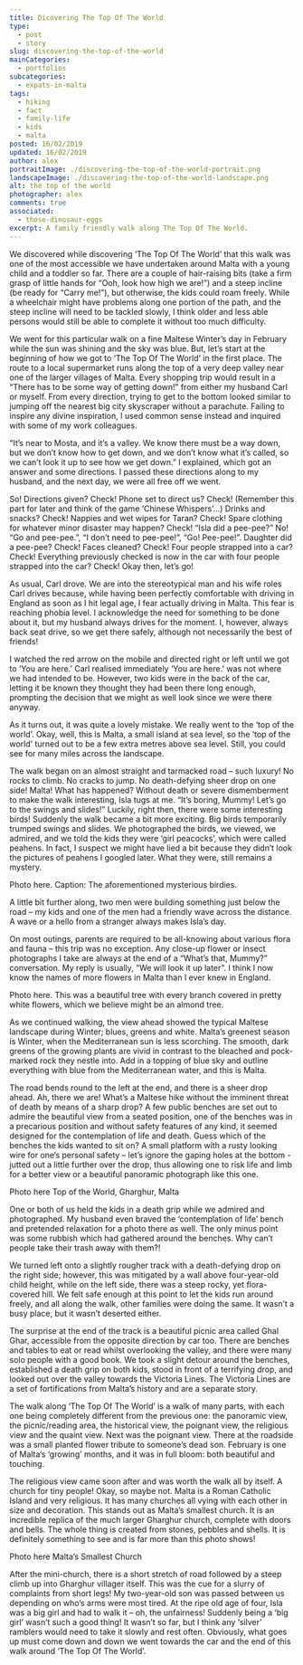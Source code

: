 ```yaml
---
title: Dicovering The Top Of The World
type: 
  - post
  - story
slug: discovering-the-top-of-the-world
mainCategories: 
  - portfolios
subcategories: 
  - expats-in-malta
tags:
  - hiking
  - fact
  - family-life
  - kids
  - malta
posted: 16/02/2019
updated: 16/02/2019
author: alex
portraitImage: ./discovering-the-top-of-the-world-portrait.png
landscapeImage: ./discovering-the-top-of-the-world-landscape.png
alt: the top of the world
photographer: alex
comments: true
associated: 
  - those-dinosaur-eggs
excerpt: A family friendly walk along The Top Of The World.
---
```


We discovered while discovering ‘The Top Of The World’ that this walk was one of the most accessible we have undertaken around Malta with a young child and a toddler so far. There are a couple of hair-raising bits (take a firm grasp of little hands for “Ooh, look how high we are!”) and a steep incline (be ready for “Carry me!”), but otherwise, the kids could roam freely. While a wheelchair might have problems along one portion of the path, and the steep incline will need to be tackled slowly, I think older and less able persons would still be able to complete it without too much difficulty.

We went for this particular walk on a fine Maltese Winter’s day in February while the sun was shining and the sky was blue. But, let’s start at the beginning of how we got to ‘The Top Of The World’ in the first place. 
The route to a local supermarket runs along the top of a very deep valley near one of the larger villages of Malta. Every shopping trip would result in a  “There has to be some way of getting down!” from either my husband Carl or myself. From every direction, trying to get to the bottom looked similar to jumping off the nearest big city skyscraper without a parachute. Failing to inspire any divine inspiration, I used common sense instead and inquired with some of my work colleagues.

“It’s near to Mosta, and it’s a valley. We know there must be a way down, but we don’t know how to get down, and we don’t know what it’s called, so we can’t look it up to see how we get down.” I explained, which got an answer and some directions. I passed these directions along to my husband, and the next day, we were all free off we went.

So! Directions given? Check! Phone set to direct us? Check! (Remember this part for later and think of the game ‘Chinese Whispers’…) Drinks and snacks? Check! Nappies and wet wipes for Taran? Check! Spare clothing for whatever minor disaster may happen? Check! “Isla did a pee-pee?” No! “Go and pee-pee.”, “I don’t need to pee-pee!”, “Go! Pee-pee!”. Daughter did a pee-pee? Check! Faces cleaned? Check! Four people strapped into a car? Check! Everything previously checked is now in the car with four people strapped into the car? Check! Okay then, let’s go!

As usual, Carl drove. We are into the stereotypical man and his wife roles Carl drives because, while having been perfectly comfortable with driving in England as soon as I hit legal age, I fear actually driving in Malta. This fear is reaching phobia level. I acknowledge the need for something to be done about it, but my husband always drives for the moment. I, however, always back seat drive, so we get there safely, although not necessarily the best of friends!

I watched the red arrow on the mobile and directed right or left until we got to ‘You are here.’ Carl realised immediately ‘You are here.’ was not where we had intended to be. However, two kids were in the back of the car, letting it be known they thought they had been there long enough, prompting the decision that we might as well look since we were there anyway.

As it turns out, it was quite a lovely mistake. We really went to the ‘top of the world’. Okay, well, this is Malta, a small island at sea level, so the ‘top of the world’ turned out to be a few extra metres above sea level. Still, you could see for many miles across the landscape.

The walk began on an almost straight and tarmacked road – such luxury! No rocks to climb. No cracks to jump. No death-defying sheer drop on one side! Malta! What has happened? Without death or severe dismemberment to make the walk interesting, Isla tugs at me. “It’s boring, Mummy! Let’s go to the swings and slides!” 
Luckily, right then, there were some interesting birds! Suddenly the walk became a bit more exciting. Big birds temporarily trumped swings and slides. We photographed the birds, we viewed, we admired, and we told the kids they were ‘girl peacocks’, which were called peahens. In fact, I suspect we might have lied a bit because they didn’t look the pictures of peahens I googled later. What they were, still remains a mystery.

Photo here.
Caption: The aforementioned mysterious birdies.

A little bit further along, two men were building something just below the road – my kids and one of the men had a friendly wave across the distance. A wave or a hello from a stranger always makes Isla’s day.

On most outings, parents are required to be all-knowing about various flora and fauna – this trip was no exception. Any close-up flower or insect photographs I take are always at the end of a “What’s that, Mummy?” conversation.  My reply is usually, “We will look it up later”. I think I now know the names of more flowers in Malta than I ever knew in England. 

Photo here.
This was a beautiful tree with every branch covered in pretty white flowers, which we believe might be an almond tree.

As we continued walking, the view ahead showed the typical Maltese landscape during Winter; blues, greens and white. Malta’s greenest season is Winter, when the Mediterranean sun is less scorching. The smooth, dark greens of the growing plants are vivid in contrast to the bleached and pock-marked rock they nestle into. Add in a topping of blue sky and outline everything with blue from the Mediterranean water, and this is Malta. 

The road bends round to the left at the end, and there is a sheer drop ahead. Ah, there we are! What’s a Maltese hike without the imminent threat of death by means of a sharp drop? A few public benches are set out to admire the beautiful view from a seated position, one of the benches was in a precarious position and without safety features of any kind, it seemed designed for the contemplation of life and death. Guess which of the benches the kids wanted to sit on? 
A small platform with a rusty looking wire for one’s personal safety – let’s ignore the gaping holes at the bottom - jutted out a little further over the drop, thus allowing one to risk life and limb for a better view or a beautiful panoramic photograph like this one.

Photo here
Top of the World, Gharghur, Malta

One or both of us held the kids in a death grip while we admired and photographed. My husband even braved the ‘contemplation of life’ bench and pretended relaxation for a photo there as well. The only minus point was some rubbish which had gathered around the benches. Why can’t people take their trash away with them?!

We turned left onto a slightly rougher track with a death-defying drop on the right side; however, this was mitigated by a wall above four-year-old child height, while on the left side, there was a steep rocky, yet flora-covered hill. We felt safe enough at this point to let the kids run around freely, and all along the walk, other families were doing the same. It wasn’t a busy place, but it wasn’t deserted either.

The surprise at the end of the track is a beautiful picnic area called Ghal Ghar, accessible from the opposite direction by car too. There are benches and tables to eat or read whilst overlooking the valley, and there were many solo people with a good book. We took a slight detour around the benches, established a death grip on both kids, stood in front of a terrifying drop, and looked out over the valley towards the Victoria Lines. The Victoria Lines are a set of fortifications from Malta’s history and are a separate story.

The walk along ‘The Top Of The World’ is a walk of many parts, with each one being completely different from the previous one: the panoramic view, the picnic/reading area, the historical view, the poignant view, the religious view and the quaint view. Next was the poignant view. There at the roadside was a small planted flower tribute to someone’s dead son. February is one of Malta’s ‘growing’ months, and it was in full bloom: both beautiful and touching. 

The religious view came soon after and was worth the walk all by itself. A church for tiny people! Okay, so maybe not. Malta is a Roman Catholic Island and very religious. It has many churches all vying with each other in size and decoration. This stands out as Malta’s smallest church. It is an incredible replica of the much larger Gharghur church, complete with doors and bells. The whole thing is created from stones, pebbles and shells. It is definitely something to see and is far more than this photo shows!

Photo here
Malta’s Smallest Church

After the mini-church, there is a short stretch of road followed by a steep climb up into Gharghur villager itself. This was the cue for a slurry of complaints from short legs! My two-year-old son was passed between us depending on who’s arms were most tired. At the ripe old age of four, Isla was a big girl and had to walk it – oh, the unfairness! Suddenly being a ‘big girl’ wasn’t such a good thing! It wasn’t so far, but I think any ‘silver’ ramblers would need to take it slowly and rest often. Obviously, what goes up must come down and down we went towards the car and the end of this walk around ‘The Top Of The World’.
